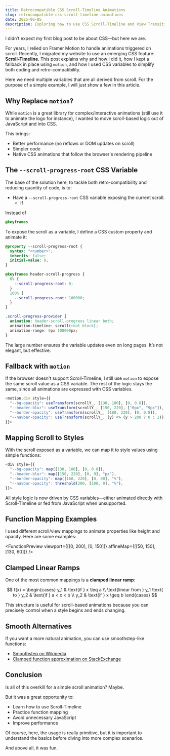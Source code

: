 ```yaml
---
title: Retrocompatible CSS Scroll-Timeline Animations
slug: retrocompatible-css-scroll-timeline-animations
date: 2025-06-05
description: Exploring how to use CSS Scroll-Timeline and View Transitions to replace scroll-related animations previously done with JavaScript.
---
```



I didn’t expect my first blog post to be about CSS—but here we are.

For years, I relied on Framer Motion to handle animations triggered on scroll.
Recently, I migrated my website to use an emerging CSS feature: **Scroll-Timeline**.
This post explains why and how I did it, how I kept a fallback in place using `motion`, and how I used CSS variables to simplify both coding and retro-compatibility.



Here we need multiple variables that are all derived from scroll. For the purpose of a simple example, I will just show a few in this article.

## Why Replace `motion`?


While `motion` is a great library for complex/interactive animations (still use it to animate the logo for instance), I wanted to move scroll-based logic out of JavaScript and into CSS.

This brings:
- Better performance (no reflows or DOM updates on scroll)
- Simpler code
- Native CSS animations that follow the browser's rendering pipeline

## The `--scroll-progress-root` CSS Variable

The base of the solution here, to tackle both retro-compatibility and reducing quantity of code, is to:

- Have a `--scroll-progress-root` CSS variable exposing the current scroll.
  - If 


Instead of


```css
@keyframes 
```

To expose the scroll as a variable, I define a CSS custom property and animate it:

```css /--scroll-progress-root/#a /syntax/#b
@property --scroll-progress-root {
  syntax: "<number>";
  inherits: false;
  initial-value: 0;
}

@keyframes header-scroll-progress {
  0% {
    --scroll-progress-root: 0;
  }
  100% {
    --scroll-progress-root: 100000;
  }
}

.scroll-progress-provider {
  animation: header-scroll-progress linear both;
  animation-timeline: scroll(root block);
  animation-range: 0px 100000px;
}
```

The large number ensures the variable updates even on long pages. It’s not elegant, but effective.

## Fallback with `motion`

If the browser doesn't support Scroll-Timeline, I still use `motion` to expose the same scroll value as a CSS variable. The rest of the logic stays the same, since all animations are expressed with CSS variables.

```ts
<motion.div style={{
  "--bg-opacity": useTransform(scrollY_, [130, 180], [0, 0.8]),
  "--header-blur": useTransform(scrollY_, [150, 220], ["0px", "9px"]),
  "--border-opacity": useTransform(scrollY_, [180, 220], [0, 0.8]),
  "--navbar-opacity": useTransform(scrollY_, (y) => (y > 200 ? 0 : 1)),
}}>
```

## Mapping Scroll to Styles

With the scroll exposed as a variable, we can map it to style values using simple functions:

```ts
<div style={{
  "--bg-opacity": map([130, 180], [0, 0.8]),
  "--header-blur": map([150, 220], [0, 9], "px"),
  "--border-opacity": map([160, 220], [0, 90], "%"),
  "--navbar-opacity": threshold(200, [100, 0], "%"),
}}>
```

All style logic is now driven by CSS variables—either animated directly with Scroll-Timeline or fed from JavaScript when unsupported.

## Function Mapping Examples

I used different scroll/view mappings to animate properties like height and opacity. Here are some examples:

<FunctionPreview
  viewport={[[0, 200], [0, 150]]}
  affineMap={[[50, 150], [130, 60]]}
/>

## Clamped Linear Ramps

One of the most common mappings is a **clamped linear ramp**:

$$
f(x) =
\begin{cases}
y_1 & \text{if } x \leq a \\
\text{linear from } y_1 \text{ to } y_2 & \text{if } a < x < b \\
y_2 & \text{if } x \geq b
\end{cases}
$$

This structure is useful for scroll-based animations because you can precisely control when a style begins and ends changing.

## Smooth Alternatives

If you want a more natural animation, you can use smoothstep-like functions:

- [Smoothstep on Wikipedia](https://en.wikipedia.org/wiki/Smoothstep)
- [Clamped function approximation on StackExchange](https://math.stackexchange.com/questions/3358563/approximating-a-clamp-function-using-only-addition-multiplication-division-and)

## Conclusion

Is all of this overkill for a simple scroll animation? Maybe.

But it was a great opportunity to:
- Learn how to use Scroll-Timeline
- Practice function mapping
- Avoid unnecessary JavaScript
- Improve performance

Of course, here, the usage is really primitive, but it is important to understand the basics before diving into more complex scenarios.

And above all, it was fun.